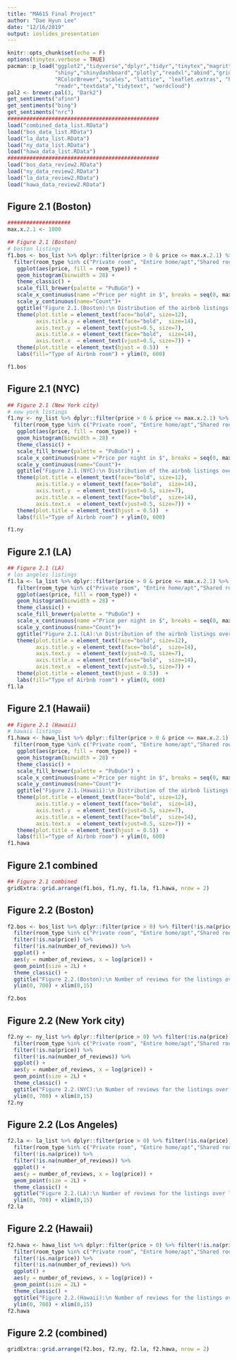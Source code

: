 ```yaml
---
title: "MA615 Final Project"
author: "Dae Hyun Lee"
date: "12/16/2019"
output: ioslides_presentation
---
```


```r
knitr::opts_chunk$set(echo = F)
options(tinytex.verbose = TRUE)
pacman::p_load("ggplot2","tidyverse","dplyr","tidyr","tinytex","magrittr","DT","readxl",
               "shiny","shinydashboard","plotly","readxl","abind","gridExtra","scales", "leaflet",
               "RColorBrewer","scales", "lattice", "leaflet.extras", "htmlwidgets", "maps","knitr", "png",
               "readr","textdata","tidytext", "wordcloud")
pal2 <- brewer.pal(3, "Dark2")
get_sentiments("afinn")
get_sentiments("bing")
get_sentiments("nrc")
################################################
load("combined_data_list.RData")
load("bos_data_list.RData")
load("la_data_list.RData")
load("ny_data_list.RData")
load("hawa_data_list.RData")
################################################
load("bos_data_review2.RData")
load("ny_data_review2.RData")
load("la_data_review2.RData")
load("hawa_data_review2.RData")
```

## Figure 2.1 (Boston)
```r
####################
max.x.2.1 <- 1000

## Figure 2.1 (Boston)
# boston listings
f1.bos <- bos_list %>% dplyr::filter(price > 0 & price <= max.x.2.1) %>% filter(!is.na(price)) %>%
  filter(room_type %in% c("Private room", "Entire home/apt","Shared room")) %>% 
   ggplot(aes(price, fill = room_type)) +
   geom_histogram(binwidth = 28) +
   theme_classic() +
   scale_fill_brewer(palette = "PuBuGn") +
   scale_x_continuous(name ="Price per night in $", breaks = seq(0, max.x.2.1, by = 100)) +
   scale_y_continuous(name="Count")+
   ggtitle("Figure 2.1.(Boston):\n Distribution of the airbnb listings over price\n within Boston region in 2019") +
   theme(plot.title = element_text(face="bold", size=12),
         axis.title.y = element_text(face="bold",  size=14),
         axis.text.y  = element_text(vjust=0.5, size=7),
         axis.title.x = element_text(face="bold",  size=14),
         axis.text.x  = element_text(vjust=0.5, size=7)) +
   theme(plot.title = element_text(hjust = 0.5))  +
   labs(fill="Type of Airbnb room") + ylim(0, 600)

f1.bos
```


## Figure 2.1 (NYC)
```r
## Figure 2.1 (New York city)
# new york listings
f1.ny <- ny_list %>% dplyr::filter(price > 0 & price <= max.x.2.1) %>% filter(!is.na(price)) %>%
  filter(room_type %in% c("Private room", "Entire home/apt","Shared room")) %>% 
   ggplot(aes(price, fill = room_type)) +
   geom_histogram(binwidth = 28) +
   theme_classic() +
   scale_fill_brewer(palette = "PuBuGn") +
   scale_x_continuous(name ="Price per night in $", breaks = seq(0, max.x.2.1, by = 100)) +
   scale_y_continuous(name="Count")+
   ggtitle("Figure 2.1.(NYC):\n Distribution of the airbnb listings over price\n within New York city region in 2019") +
   theme(plot.title = element_text(face="bold", size=12),
         axis.title.y = element_text(face="bold",  size=14),
         axis.text.y  = element_text(vjust=0.5, size=7),
         axis.title.x = element_text(face="bold",  size=14),
         axis.text.x  = element_text(vjust=0.5, size=7)) +
   theme(plot.title = element_text(hjust = 0.5))  +
   labs(fill="Type of Airbnb room") + ylim(0, 600)

f1.ny
```

## Figure 2.1 (LA)
```r
## Figure 2.1 (LA)
# los angeles listings
f1.la <- la_list %>% dplyr::filter(price > 0 & price <= max.x.2.1) %>% filter(!is.na(price)) %>%
   filter(room_type %in% c("Private room", "Entire home/apt","Shared room")) %>% 
   ggplot(aes(price, fill = room_type)) +
   geom_histogram(binwidth = 28) +
   theme_classic() +
   scale_fill_brewer(palette = "PuBuGn") +
   scale_x_continuous(name ="Price per night in $", breaks = seq(0, max.x.2.1, by = 100)) +
   scale_y_continuous(name="Count")+
   ggtitle("Figure 2.1.(LA):\n Distribution of the airbnb listings over price\n within Los Angeles region in 2019") +
   theme(plot.title = element_text(face="bold", size=12),
         axis.title.y = element_text(face="bold",  size=14),
         axis.text.y  = element_text(vjust=0.5, size=7),
         axis.title.x = element_text(face="bold",  size=14),
         axis.text.x  = element_text(vjust=0.5, size=7)) +
   theme(plot.title = element_text(hjust = 0.5))  +
   labs(fill="Type of Airbnb room") + ylim(0, 600)
f1.la
```

## Figure 2.1 (Hawaii)
```r
## Figure 2.1 (Hawaii)
# hawaii listings
f1.hawa <- hawa_list %>% dplyr::filter(price > 0 & price <= max.x.2.1) %>% filter(!is.na(price)) %>%
  filter(room_type %in% c("Private room", "Entire home/apt","Shared room")) %>% 
   ggplot(aes(price, fill = room_type)) +
   geom_histogram(binwidth = 28) +
   theme_classic() +
   scale_fill_brewer(palette = "PuBuGn") +
   scale_x_continuous(name ="Price per night in $", breaks = seq(0, max.x.2.1, by = 100)) +
   scale_y_continuous(name="Count")+
   ggtitle("Figure 2.1.(Hawaii):\n Distribution of the airbnb listings over price\n within Hawaii region in 2019") +
   theme(plot.title = element_text(face="bold", size=12),
         axis.title.y = element_text(face="bold",  size=14),
         axis.text.y  = element_text(vjust=0.5, size=7),
         axis.title.x = element_text(face="bold",  size=14),
         axis.text.x  = element_text(vjust=0.5, size=7)) +
   theme(plot.title = element_text(hjust = 0.5))  +
   labs(fill="Type of Airbnb room") + ylim(0, 600)
f1.hawa
```

## Figure 2.1 combined
```r
## Figure 2.1 combined
gridExtra::grid.arrange(f1.bos, f1.ny, f1.la, f1.hawa, nrow = 2)
```

## Figure 2.2 (Boston)
```r
f2.bos <- bos_list %>% dplyr::filter(price > 0) %>% filter(!is.na(price)) %>%
  filter(room_type %in% c("Private room", "Entire home/apt","Shared room")) %>%
  filter(!is.na(price)) %>%
  filter(!is.na(number_of_reviews)) %>%
  ggplot() +
  aes(y = number_of_reviews, x = log(price)) +
  geom_point(size = 2L) +
  theme_classic() +
  ggtitle("Figure 2.2.(Boston):\n Number of reviews for the listings over log value of the price\n within Boston region in 2019") +
  ylim(0, 700) + xlim(0,15)

f2.bos
```

## Figure 2.2 (New York city)
```r
f2.ny <- ny_list %>% dplyr::filter(price > 0) %>% filter(!is.na(price)) %>%
  filter(room_type %in% c("Private room", "Entire home/apt","Shared room")) %>%
  filter(!is.na(price)) %>%
  filter(!is.na(number_of_reviews)) %>%
  ggplot() +
  aes(y = number_of_reviews, x = log(price)) +
  geom_point(size = 2L) +
  theme_classic() +
  ggtitle("Figure 2.2.(NYC):\n Number of reviews for the listings over log value of the price\n within New York city region in 2019") +
  ylim(0, 700) + xlim(0,15)
f2.ny
```

## Figure 2.2 (Los Angeles)
```r
f2.la <- la_list %>% dplyr::filter(price > 0) %>% filter(!is.na(price)) %>%
  filter(room_type %in% c("Private room", "Entire home/apt","Shared room")) %>%
  filter(!is.na(price)) %>%
  filter(!is.na(number_of_reviews)) %>%
  ggplot() +
  aes(y = number_of_reviews, x = log(price)) +
  geom_point(size = 2L) +
  theme_classic() +
  ggtitle("Figure 2.2.(LA):\n Number of reviews for the listings over log value of the price\n within Los Angeles region in 2019") +
  ylim(0, 700) + xlim(0,15)
f2.la
```

## Figure 2.2 (Hawaii)
```r
f2.hawa <- hawa_list %>% dplyr::filter(price > 0) %>% filter(!is.na(price)) %>%
  filter(room_type %in% c("Private room", "Entire home/apt","Shared room")) %>%
  filter(!is.na(price)) %>%
  filter(!is.na(number_of_reviews)) %>%
  ggplot() +
  aes(y = number_of_reviews, x = log(price)) +
  geom_point(size = 2L) +
  theme_classic() +
  ggtitle("Figure 2.2.(Hawaii):\n Number of reviews for the listings over log value of the price\n within Hawaii region in 2019") +
  ylim(0, 700) + xlim(0,15)
f2.hawa
```

## Figure 2.2 (combined)
```r
gridExtra::grid.arrange(f2.bos, f2.ny, f2.la, f2.hawa, nrow = 2)
```

```r

```

```r

```

```r

```

```r

```

```r

```

```r

```

```r

```

```r

```

```r

```

```r

```
